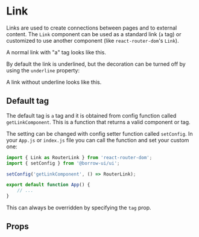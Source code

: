 

<Meta title="Components|Link" component={Link} />

# Link

Links are used to create connections between pages and to external content.
The `Link` component can be used as a standard link (`a` tag)
or customized to use another component (like `react-router-dom`'s `Link`).

<Preview>
    <Story name="Default">
        <div>
            A normal link with "a" tag <Link>looks like this</Link>.
        </div>
    </Story>
</Preview>

By default the link is underlined, but the decoration can be turned off by
using the `underline` property:

<Preview>
    <Story name="Underline">
        <div>
            A link without underline <Link underline={false}>looks like this</Link>.
        </div>
    </Story>
</Preview>

## Default tag

The default tag is `a` tag and it is obtained from config function called `getLinkComponent`.
This is a function that returns a valid component or tag.

The setting can be changed with config setter function called `setConfig`.
In your `App.js` or `index.js` file you can call the function and set your custom one:

```jsx
import { Link as RouterLink } from 'react-router-dom';
import { setConfig } from '@borrow-ui/ui';

setConfig('getLinkComponent', () => RouterLink);

export default function App() {
    // ...
}
```

This can always be overridden by specifying the `tag` prop.

## Props

<Props of={Link} />
